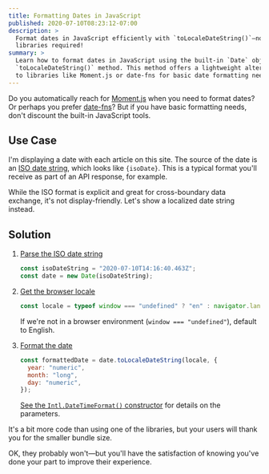 ```yaml
---
title: Formatting Dates in JavaScript
published: 2020-07-10T08:23:12-07:00
description: >
  Format dates in JavaScript efficiently with `toLocaleDateString()`—no extra
  libraries required!
summary: >
  Learn how to format dates in JavaScript using the built-in `Date` object and
  `toLocaleDateString()` method. This method offers a lightweight alternative
  to libraries like Moment.js or date-fns for basic date formatting needs.
---
```





Do you automatically reach for [Moment.js][] when you need to format dates? Or
perhaps you prefer [date-fns][]? But if you have basic formatting needs, don't
discount the built-in JavaScript tools.

## Use Case

I'm displaying a date with each article on this site. The source of the date is
an [ISO date string][iso-8601], which looks like <code>{isoDate}</code>. This
is a typical format you'll receive as part of an API response, for example.

While the ISO format is explicit and great for cross-boundary data exchange,
it's not display-friendly. Let's show a localized date string instead.

<LocaleDate client:idle />

## Solution

1. [Parse the ISO date string][date-constructor]

   ```js
   const isoDateString = "2020-07-10T14:16:40.463Z";
   const date = new Date(isoDateString);
   ```

1. [Get the browser locale][navigator.language]

   ```js
   const locale = typeof window === "undefined" ? "en" : navigator.language;
   ```

   If we're not in a browser environment (`window === "undefined"`), default to English.

1. [Format the date][tolocaledatestring]

   ```js
   const formattedDate = date.toLocaleDateString(locale, {
     year: "numeric",
     month: "long",
     day: "numeric",
   });
   ```

   [See the `Intl.DateTimeFormat()` constructor][intl-params] for details on
   the parameters.

It's a bit more code than using one of the libraries, but your users will thank
you for the smaller bundle size.

OK, they probably won't—but you'll have the satisfaction of knowing you've done
your part to improve their experience.

<CodeSandbox
  client:idle
  id="interesting-ace-d2tf7g"
  title="demo of toLocaleDateString"
  file="src/App.tsx"
/>

[date-constructor]: https://developer.mozilla.org/en-US/docs/Web/JavaScript/Reference/Global_Objects/Date/Date#Timestamp_string
[date-fns]: https://date-fns.org
[intl-params]: https://developer.mozilla.org/en-US/docs/Web/JavaScript/Reference/Global_Objects/Intl/DateTimeFormat/DateTimeFormat#Parameters
[iso-8601]: https://en.wikipedia.org/wiki/ISO_8601
[moment.js]: https://momentjs.com
[navigator.language]: https://developer.mozilla.org/en-US/docs/Web/API/NavigatorLanguage/language
[tolocaledatestring]: https://developer.mozilla.org/en-US/docs/Web/JavaScript/Reference/Global_Objects/Date/toLocaleDateString
